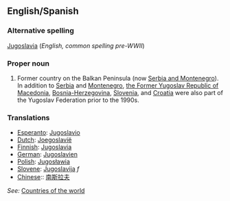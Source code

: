 ==English/Spanish==

===Alternative spelling===
[[Jugoslavia]] (''English, common spelling pre-WWII'')

===Proper noun===
# Former country on the Balkan Peninsula (now [[Serbia and Montenegro]]).  In addition to [[Serbia]] and [[Montenegro]], [[Macedonia|the Former Yugoslav Republic of Macedonia]], [[Bosnia and Herzegovina|Bosnia-Herzegovina]], [[Slovenia]], and [[Croatia]] were also part of the Yugoslav Federation prior to the 1990s.

===Translations===
*[[Esperanto]]: [[Jugoslavio]]
*[[Dutch]]: [[Joegoslavië]]
*[[Finnish]]: [[Jugoslavia]]
*[[German]]: [[Jugoslavien]]
*[[Polish]]: [[Jugosławia]]
*[[Slovene]]: [[Jugoslavija]] ''f''
*[[Chinese]]:: [[南斯拉夫]]

''See:'' [[Countries of the world]]